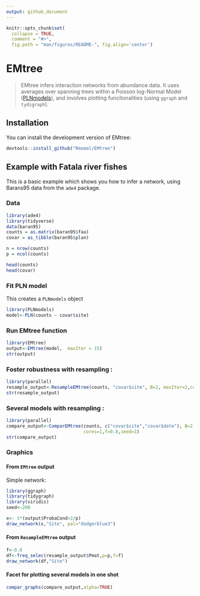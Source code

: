 ```yaml
---
output: github_document
---
```


<!-- README.md is generated from README.Rmd. Please edit that file -->
  

```r
knitr::opts_chunk$set(
  collapse = TRUE,
  comment = "#>",
  fig.path = "man/figures/README-", fig.align='center')
```
# EMtree

> EMtree infers interaction networks from abundance data. It uses averages over spanning trees within a Poisson log-Normal Model ([PLNmodels](https://github.com/jchiquet/PLNmodels>)), and involves plotting funcitonalities (using `ggraph` and `tydigraph`).

## Installation

You can install the development version of EMtree:

``` r
devtools::install_github("Rmomal/EMtree")
```

## Example with Fatala river fishes

This is a basic example which shows you how to infer a network, using Barans95 data from the `ade4` package.

### Data


```r
library(ade4)
library(tidyverse)
data(baran95)
counts = as.matrix(baran95$fau)
covar = as_tibble(baran95$plan)

n = nrow(counts)
p = ncol(counts)
```
```r
head(counts)
head(covar)
```

### Fit PLN model
This creates a `PLNmodels` object
```r
library(PLNmodels)
model<-PLN(counts ~ covar$site)
```

### Run EMtree function

```r
library(EMtree)
output<-EMtree(model,  maxIter = 15)
str(output)
```
### Foster robustness with resampling :


```r
library(parallel)
resample_output<-ResampleEMtree(counts, "covar$site", B=2, maxIter=2,cond.tol=1e-8, cores=1)
str(resample_output)
```

### Several models with resampling :


```r
library(parallel)
compare_output<-ComparEMtree(counts, c("covar$site","covar$date"), B=2, maxIter=2,cond.tol=1e-8,
                             cores=1,f=0.8,seed=1)
str(compare_output)
```
### Graphics
#### From `EMtree` output

Simple network:

```r
library(ggraph)
library(tidygraph)
library(viridis)
seed<-200

x<- 1*(output$ProbaCond>2/p)
draw_network(x,"Site", pal="dodgerblue3")

```

#### From `ResampleEMtree` output

```r
f<-0.8
df<-freq_selec(resample_output$Pmat,p=p,f=f)
draw_network(df,"Site")

```

#### Facet for plotting several models in one shot

```r
compar_graphs(compare_output,alpha=TRUE)
```

